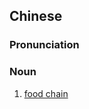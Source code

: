 {{also|营养链}}
==Chinese==
{{zh-forms|s=营养链|type=21}}

===Pronunciation===
{{zh-pron
|m=yíngyǎngliàn
|c=jing4 joeng5 lin4,jing4 joeng5 lin4-2
|cat=n
}}

===Noun===
{{zh-noun}}

# {{label|zh|ecology}} [[food chain]]